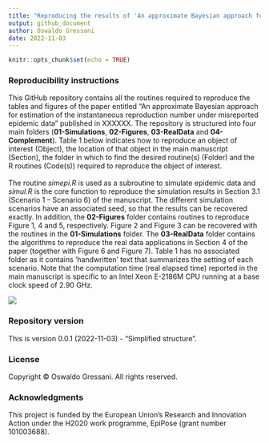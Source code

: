 ```yaml
---
title: "Reproducing the results of 'An approximate Bayesian approach for estimation of the instantaneous reproduction number under misrepoted epidemic data'"
output: github_document
author: Oswaldo Gressani
date: 2022-11-03
---
```


```r
knitr::opts_chunk$set(echo = TRUE)
```

### Reproducibility instructions

This GitHub repository contains all the routines required to reproduce the tables and figures of the paper entitled “An approximate Bayesian approach for estimation of the instantaneous reproduction number under misreported epidemic data” published in XXXXXX. The repository is structured into four main folders (**01-Simulations**, **02-Figures**, **03-RealData** and **04-Complement**). Table 1 below indicates how to reproduce an object of interest (Object), the location of that object in the main manuscript (Section), the folder in which to find the desired routine(s) (Folder) and the R routines (Code(s)) required to reproduce the object of interest. <br>
<br>
The routine *simepi.R* is used as a subroutine to simulate epidemic data and *simul.R* is the core function to reproduce the simulation results in Section 3.1 (Scenario 1 – Scenario 6) of the manuscript. The different simulation scenarios have an associated seed, so that the results can be recovered exactly. In addition, the **02-Figures** folder contains routines to reproduce Figure 1, 4 and 5, respectively. Figure 2 and Figure 3 can be recovered with the routines in the **01-Simulations** folder. The **03-RealData** folder contains the algorithms to reproduce the real data applications in Section 4 of the paper (together with Figure 6 and Figure 7). Table 1 has no associated folder as it contains ‘handwritten’ text that summarizes the setting of each scenario. Note that the computation time (real elapsed time) reported in the main manuscript is specific to an Intel Xeon E-2186M CPU running at a base clock speed of 2.90 GHz.


![](FolderStructure.png)

### Repository version
This is version 0.0.1 (2022-11-03) - “Simplified structure”.

### License
Copyright © Oswaldo Gressani. All rights reserved.

### Acknowledgments

This project is funded by the European Union's Research and Innovation Action 
under the H2020 work programme, EpiPose (grant number 101003688).

